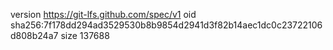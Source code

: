 version https://git-lfs.github.com/spec/v1
oid sha256:7f178dd294ad3529530b8b9854d2941d3f82b14aec1dc0c23722106d808b24a7
size 137688
